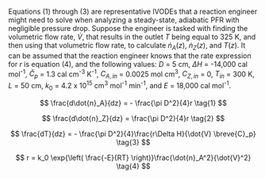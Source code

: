 
Equations (1) through (3) are representative IVODEs that a reaction engineer might need to solve when analyzing a steady-state, adiabatic PFR with negligible pressure drop. Suppose the engineer is tasked with finding the volumetric flow rate, $\dot{V}$, that results in the outlet $T$ being equal to 325 K, and then using that volumetric flow rate, to calculate $\dot{n}_A\left(z\right)$, $\dot{n}_Z\left(z\right)$, and $T\left(z\right)$. It can be assumed that the reaction engineer knows that the rate expression for $r$ is equation (4), and the following values: $D$ = 5 cm, $\Delta H$ = -14,000 cal mol^-1^, $\breve{C}_p$ = 1.3 cal cm^-3^ K^-1^, $C_{A,in}$ = 0.0025 mol cm^3^, $C_{Z,in}$ = 0, $T_{in}$ = 300 K, $L$ = 50 cm, $k_0$ = 4.2 x 10^15^ cm^3^ mol^-1^ min^-1^, and $E$ = 18,000 cal mol^-1^.

$$
\frac{d\dot{n}_A}{dz} = - \frac{\pi D^2}{4}r \tag{1}
$$

$$
\frac{d\dot{n}_Z}{dz} =  \frac{\pi D^2}{4}r \tag{2}
$$

$$
\frac{dT}{dz} = - \frac{\pi D^2}{4}\frac{r\Delta H}{\dot{V} \breve{C}_p} \tag{3}
$$

$$
r = k_0 \exp{\left( \frac{-E}{RT} \right)}\frac{\dot{n}_A^2}{\dot{V}^2} \tag{4}
$$
